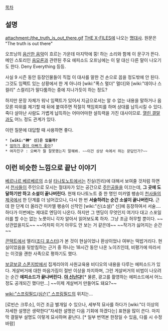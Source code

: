 [[목차]]
== 설명 ==
attachment:/the_truth_is_out_there.gif
[[THE X-FILES]]에 나오는 [[명대사]]. 원문은 "The truth is out there"

오프닝의 [http://www.youtube.com/watch?v=rbBX6aEzEz8 음산한 음악]이 흐르는 가운데 마지막에 뚱! 하는 소리와 함께 이 문구가 뜬다. 메인 스토리인 [[음모론]]과 관련된 주요 에피소드 오프닝에는 이 말 대신 다른 말이 나오기도 한다. Deny Everything 등등.

사실 9 시즌 동안 등장인물들이 직접 이 대사를 말한 건 손으로 꼽을 정도밖에 안 된다. 그것도 임펙트 있는 상황에서 한 게 아니라 [wiki:"폭스 멀더" 멀더]와 [wiki:"데이나 스컬리" 스컬리]가 말다툼하는 중에 지나가듯이 하는 정도? 

하지만 문장 자체가 워낙 임팩트가 있어서 지금으로서는 알 수 없는 내용을 말하거나 음모론 따위를 제기할 때 뒤에 붙여주면 적절히 책임회피를 하며 상대를 납득시킬 수 있다. 죽다 살아난 사람도 가볍게 납득하는 어마어마한 설득력을 가진 대사이므로. [[열린 결말]]과도 어느 정도 관계가 있다.

이런 질문에 대답할 때 사용하면 좋다.

 * '''[wiki:"神" 신]은 있을까?'''
 * [[엄마가 좋아 아빠가 좋아]]? 
 * 여자친구 : 오빠가 뭘 잘못했는지 말해봐. ~~이건 상상 속에서 하는 문답인가?~~
== 이런 비슷한 느낌으로 끝난 이야기 ==

[[베르나르 베르베르]]의 소설 [[타나토노트]]에서는 진실(진리)에 대해서 보여줄 것처럼 하면서 [[천사]]들이 주인으로 모시는 절대자가 있는 공간으로 [[주인공]]들을 이끄는데, '''그 곳에 도달하기만 하고 소설이 끝나버린다.''' 현재 타나토노트 중 한 명인 미카엘 팽송이 [[천사들의 제국]]에서 한 단계를 더 넘어갔으나, 다시 한 번 '''서술하려는 순간 소설이 끝나버린다.''' 근데 한 단계 더 올라간 미카엘 팽송이 신작인 [wiki:"신(소설)" 신]에 등장하여서 서술....하다가 이번에는 제대로 엔딩이 나온다. 하지만 그 엔딩이 무엇인지 여기다 대고 스포일러를 할 수는 없는 노릇이니 각자 알아서 읽어보도록 하자. 그냥 조금 허무할 뿐이다. ~~상관없을지도~~ ~~어차피 이거 아무도 안 보는 거 같은데~~ ~~작가가 싫어지는 순간~~

[[콘택트]]에서 엘리([[조디 포스터]])가 본 것이 현실이었나 환상이었나 여부는 떡밥거리다. 현실이었음을 뒷받침하는 근거 중 하나는 18시간 동안 나온 노이즈인데, 비평가에 따라서는 이것을 괜한 사족으로 평하기도 했다.

[[보글보글 스폰지밥]]에서 집게리아의 사원교육용 비디오의 내용을 다루는 에피소드가 있다. 게살버거에 대한 마음가짐이 절반 이상을 차지하며, 그런 게살버거의 비법이 나오려는 순간 '''에피소드가 끝나버린다.''' '''[[야 신난다]]!'''[* 물론, 광고를 촬영하는 에피소드에서 어느 정도 공개되긴 했다만...] ~~이제 게살버거 만들어도 돼요?~~

[[wiki:"스프링필드(심슨)" 스프링필드]]의 위치는...

[로빈슨 크루소], 이건 조금 별개일 수 있으나, 세부적 묘사를 하다가 [wiki:"더 이상의 자세한 설명은 생략한다"자세한 설명은 다음 기회에 하겠다는] 표현을 많이 쓴다. 마지막 결말부 설명도 이렇게 묘사하며 끝난다. [* 일부 번역본 한정일 수 있음, 다를 시 수정바람]
